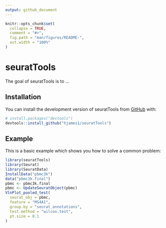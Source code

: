 ```yaml
---
output: github_document
---
```


<!-- README.md is generated from README.Rmd. Please edit that file -->

```r
knitr::opts_chunk$set(
  collapse = TRUE,
  comment = "#>",
  fig.path = "man/figures/README-",
  out.width = "100%"
)
```

# seuratTools

<!-- badges: start -->
<!-- badges: end -->

The goal of seuratTools is to ...

## Installation

You can install the development version of seuratTools from [GitHub](https://github.com/) with:

``` r
# install.packages("devtools")
devtools::install_github("hjames1/seuratTools")
```

## Example

This is a basic example which shows you how to solve a common problem:

```r
library(seuratTools)
library(Seurat)
library(SeuratData)
InstallData("pbmc3k")
data("pbmc3k.final")
pbmc <- pbmc3k.final
pbmc <- UpdateSeuratObject(pbmc)
VlnPlot_pooled_test(
  seurat_obj = pbmc,
  feature = "MS4A1",
  group.by = "seurat_annotations",
  test.method = "wilcox.test",
  pt.size = 0.1
)
```
